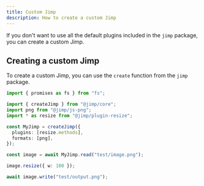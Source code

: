 ```yaml
---
title: Custom Jimp
description: How to create a custom Jimp
---
```


If you don't want to use all the default plugins included in the `jimp` package, you can create a custom Jimp.

## Creating a custom Jimp

To create a custom Jimp, you can use the `create` function from the `jimp` package.

```ts
import { promises as fs } from "fs";

import { createJimp } from "@jimp/core";
import png from "@jimp/js-png";
import * as resize from "@jimp/plugin-resize";

const MyJimp = createJimp({
  plugins: [resize.methods],
  formats: [png],
});

const image = await MyJimp.read("test/image.png");

image.resize({ w: 100 });

await image.write("test/output.png");
```
